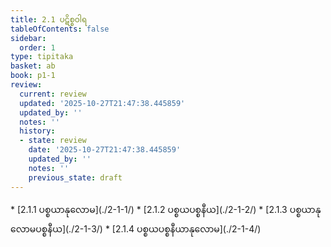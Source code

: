 ```yaml
---
title: 2.1 ပဋိစ္စဝါရ
tableOfContents: false
sidebar:
  order: 1
type: tipitaka
basket: ab
book: p1-1
review:
  current: review
  updated: '2025-10-27T21:47:38.445859'
  updated_by: ''
  notes: ''
  history:
  - state: review
    date: '2025-10-27T21:47:38.445859'
    updated_by: ''
    notes: ''
    previous_state: draft
---
```



<ReviewStatus review={frontmatter.review} showDetails={true} />

<HypothesisAnnotation frontmatter={frontmatter} />

<DynamicBreadcrumb />



<TableOfContents book="p1-1" section="2.1">
* [2.1.1 ပစ္စယာနုလောမ](./2-1-1/)
* [2.1.2 ပစ္စယပစ္စနီယ](./2-1-2/)
* [2.1.3 ပစ္စယာနုလောမပစ္စနီယ](./2-1-3/)
* [2.1.4 ပစ္စယပစ္စနီယာနုလောမ](./2-1-4/)
</TableOfContents>
